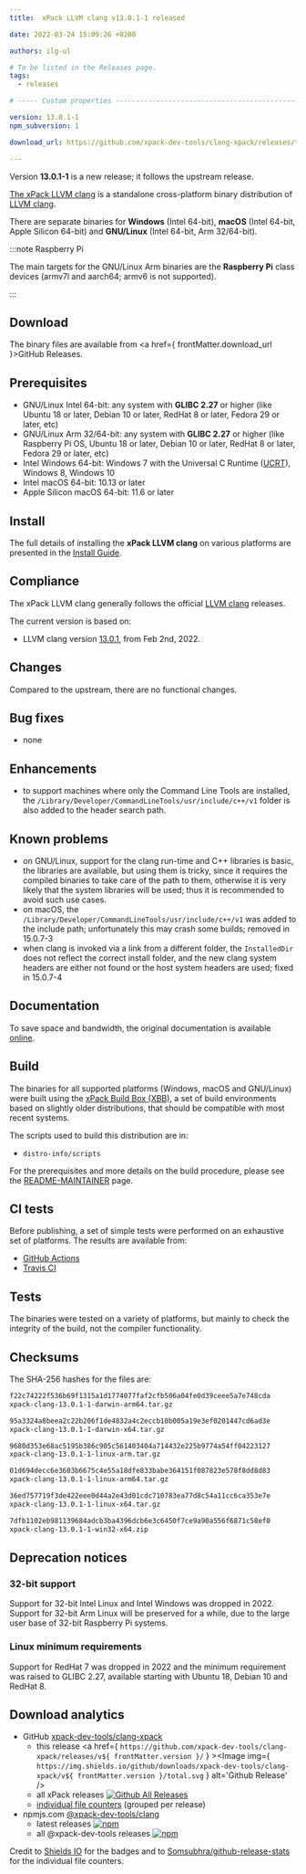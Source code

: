 ```yaml
---
title:  xPack LLVM clang v13.0.1-1 released

date: 2022-03-24 15:09:26 +0200

authors: ilg-ul

# To be listed in the Releases page.
tags:
  - releases

# ----- Custom properties -----------------------------------------------------

version: 13.0.1-1
npm_subversion: 1

download_url: https://github.com/xpack-dev-tools/clang-xpack/releases/tag/v13.0.1-1/

---
```


Version **13.0.1-1** is a new release; it follows the upstream release.

<!-- truncate -->


[The xPack LLVM clang](https://xpack-dev-tools.github.io/clang-xpack)
is a standalone cross-platform binary distribution of
[LLVM clang](https://clang.llvm.org).

There are separate binaries for **Windows** (Intel 64-bit),
**macOS** (Intel 64-bit, Apple Silicon 64-bit)
and **GNU/Linux** (Intel 64-bit, Arm 32/64-bit).

:::note Raspberry Pi

The main targets for the GNU/Linux Arm
binaries are the **Raspberry Pi** class devices (armv7l and aarch64;
armv6 is not supported).

:::

## Download

The binary files are available from <a href={ frontMatter.download_url }>GitHub Releases</a>.

## Prerequisites

- GNU/Linux Intel 64-bit: any system with **GLIBC 2.27** or higher
  (like Ubuntu 18 or later, Debian 10 or later, RedHat 8 or later,
  Fedora 29 or later, etc)
- GNU/Linux Arm 32/64-bit: any system with **GLIBC 2.27** or higher
  (like Raspberry Pi OS, Ubuntu 18 or later, Debian 10 or later, RedHat 8 or later,
  Fedora 29 or later, etc)
- Intel Windows 64-bit: Windows 7 with the Universal C Runtime
  ([UCRT](https://support.microsoft.com/en-us/topic/update-for-universal-c-runtime-in-windows-c0514201-7fe6-95a3-b0a5-287930f3560c)),
  Windows 8, Windows 10
- Intel macOS 64-bit: 10.13 or later
- Apple Silicon macOS 64-bit: 11.6 or later

## Install

The full details of installing the **xPack LLVM clang** on various platforms
are presented in the [Install Guide](/docs/install/).

## Compliance

The xPack LLVM clang generally follows the official
[LLVM clang](https://clang.llvm.org) releases.

The current version is based on:

- LLVM clang version [13.0.1](https://releases.llvm.org/download.html#13.0.1), from Feb 2nd, 2022.

## Changes

Compared to the upstream, there are no functional changes.

## Bug fixes

- none

## Enhancements

- to support machines where only the Command Line Tools are installed, the
`/Library/Developer/CommandLineTools/usr/include/c++/v1` folder is also
added to the header search path.

## Known problems

- on GNU/Linux, support for the clang run-time and C++ libraries is basic,
  the libraries are available, but using them is tricky, since it requires
  the compiled binaries to take care of the path to them, otherwise it is
  very likely that the system libraries will be used; thus it is
  recommended to avoid such use cases.
- on macOS, the `/Library/Developer/CommandLineTools/usr/include/c++/v1`
  was added to the include path; unfortunately this may crash some builds;
  removed in 15.0.7-3
- when clang is invoked via a link from a different folder, the `InstalledDir`
  does not reflect the correct install folder, and the new clang system headers
  are either not found or the host system headers are used; fixed in 15.0.7-4

## Documentation

To save space and bandwidth, the original documentation is available
[online](https://clang.llvm.org/docs/UsersManual.html).

## Build

The binaries for all supported platforms
(Windows, macOS and GNU/Linux) were built using the
[xPack Build Box (XBB)](https://xpack.github.io/xbb/), a set
of build environments based on slightly older distributions, that should be
compatible with most recent systems.

The scripts used to build this distribution are in:

- `distro-info/scripts`

For the prerequisites and more details on the build procedure, please see the
[README-MAINTAINER](https://github.com/xpack-dev-tools/clang-xpack/blob/xpack/README-MAINTAINER.md) page.

## CI tests

Before publishing, a set of simple tests were performed on an exhaustive
set of platforms. The results are available from:

- [GitHub Actions](https://github.com/xpack-dev-tools/clang-xpack/actions/)
- [Travis CI](https://app.travis-ci.com/github/xpack-dev-tools/clang-xpack/builds/)

## Tests

The binaries were tested on a variety of platforms,
but mainly to check the integrity of the
build, not the compiler functionality.

## Checksums

The SHA-256 hashes for the files are:

```txt
f22c74222f536b69f1315a1d1774077faf2cfb506a04fe0d39ceee5a7e748cda
xpack-clang-13.0.1-1-darwin-arm64.tar.gz

95a3324a8beea2c22b206f1de4832a4c2eccb10b005a19e3ef0201447cd6ad3e
xpack-clang-13.0.1-1-darwin-x64.tar.gz

9680d353e68ac5195b386c905c561403404a714432e225b9774a54ff04223127
xpack-clang-13.0.1-1-linux-arm.tar.gz

01d694decc6e3603b6675c4e55a18dfe833babe364151f087823e578f8dd8d83
xpack-clang-13.0.1-1-linux-arm64.tar.gz

36ed757719f3de422eee0d44a2e43d01cdc710783ea77d8c54a11cc6ca353e7e
xpack-clang-13.0.1-1-linux-x64.tar.gz

7dfb1102eb981139684adcb3ba4396dcb6e3c6450f7ce9a90a556f6871c58ef0
xpack-clang-13.0.1-1-win32-x64.zip

```

## Deprecation notices

### 32-bit support

Support for 32-bit Intel Linux and Intel Windows was
dropped in 2022. Support for 32-bit Arm Linux will be preserved
for a while, due to the large user base of 32-bit Raspberry Pi systems.

### Linux minimum requirements

Support for RedHat 7 was dropped in 2022 and the
minimum requirement was raised to GLIBC 2.27, available starting
with Ubuntu 18, Debian 10 and RedHat 8.

## Download analytics

- GitHub [xpack-dev-tools/clang-xpack](https://github.com/xpack-dev-tools/clang-xpack/)
  - this release <a href={ `https://github.com/xpack-dev-tools/clang-xpack/releases/v${ frontMatter.version }/` } ><Image img={ `https://img.shields.io/github/downloads/xpack-dev-tools/clang-xpack/v${ frontMatter.version }/total.svg` } alt='Github Release' /></a>
  - all xPack releases [![Github All Releases](https://img.shields.io/github/downloads/xpack-dev-tools/clang-xpack/total.svg)](https://github.com/xpack-dev-tools/clang-xpack/releases/)
  - [individual file counters](https://somsubhra.github.io/github-release-stats/?username=xpack-dev-tools&repository=clang-xpack) (grouped per release)
- npmjs.com [@xpack-dev-tools/clang](https://www.npmjs.com/package/@xpack-dev-tools/clang)
  - latest releases [![npm](https://img.shields.io/npm/dw/@xpack-dev-tools/clang.svg)](https://www.npmjs.com/package/@xpack-dev-tools/clang/)
  - all @xpack-dev-tools releases [![npm](https://img.shields.io/npm/dt/@xpack-dev-tools/clang.svg)](https://www.npmjs.com/package/@xpack-dev-tools/clang/)

Credit to [Shields IO](https://shields.io) for the badges and to
[Somsubhra/github-release-stats](https://github.com/Somsubhra/github-release-stats)
for the individual file counters.
